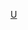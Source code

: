 
{{catmore1|[[Wikipedia:日本专题|Wikipedia:日本专题]]}}
{{Articles by Importance|topic=日本|project=日本|format=toc}}
{{emptycat}}

[[Category:各重要度日本條目|U]]